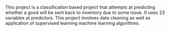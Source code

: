 This project is a classification based project that attempts at predicting whether a good will be sent back to inventory due to some issue.
It uses 23 variables at predictors. This project involves data cleaning as well as application of supervised learning machine learning algorithms.
